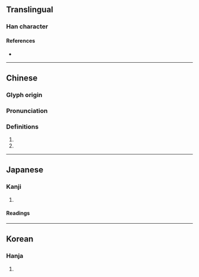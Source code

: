 {{character info}}
==Translingual==

===Han character===
{{Han char|rn=20|rad=勹|as=02|sn=4|four=|canj=PO,XPO|ids=⿹勹人}}

====References====
* {{Han ref|kx=0150.220|dkj=02499|dj=0339.120|hdz=10256.010|uh=52FD|ud=21245}}

----

==Chinese==
{{zh-forms}}

===Glyph origin===
{{Han etym}}

===Pronunciation===
{{zh-pron
|m=bào
|c=bou6
|mc=y
|oc=y
|cat=v
}}

===Definitions===
{{zh-hanzi}}

# {{zh-alt-form|抱}}
# {{zh-alt-form|菢}}

----

==Japanese==

===Kanji===
{{ja-kanji|grade=|rs=勹02}}

# {{rfdef|ja|sort=勹02}}

====Readings====
{{ja-readings|on=[[ぶん]] (bun), [[もん]] (mon), [[ほう]] (hō), [[ぼう]] (bō), [[ひょう]] (hyō)|kun=[[つつむ]] (tsutsumu)}}

----

==Korean==

===Hanja===
{{ko-hanja|hangeul=문}}

# {{rfdef|ko|sort=勹02}}